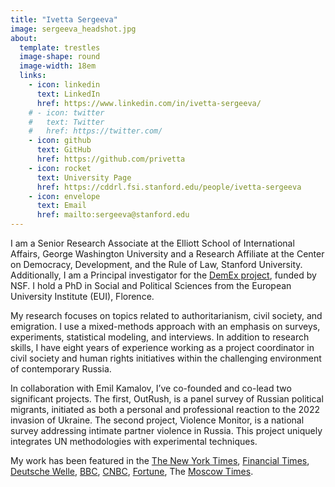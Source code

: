 ```yaml
---
title: "Ivetta Sergeeva"
image: sergeeva_headshot.jpg
about: 
  template: trestles
  image-shape: round
  image-width: 18em
  links:
    - icon: linkedin
      text: LinkedIn
      href: https://www.linkedin.com/in/ivetta-sergeeva/
    # - icon: twitter
    #   text: Twitter
    #   href: https://twitter.com/
    - icon: github
      text: GitHub
      href: https://github.com/privetta
    - icon: rocket
      text: University Page
      href: https://cddrl.fsi.stanford.edu/people/ivetta-sergeeva
    - icon: envelope
      text: Email
      href: mailto:sergeeva@stanford.edu
---
```


I am a Senior Research Associate at the Elliott School of International Affairs, George Washington University and a Research Affiliate at the Center on Democracy, Development, and the Rule of Law, Stanford University. Additionally, I am a Principal investigator for the [DemEx project](https://www.transatlanticplatform.com/demex/), funded by NSF. I hold a PhD in Social and Political Sciences from the European University Institute (EUI), Florence.

My research focuses on topics related to authoritarianism, civil society, and emigration. I use a mixed-methods approach with an emphasis on surveys, experiments, statistical modeling, and interviews. In addition to research skills, I have eight years of experience working as a project coordinator in civil society and human rights initiatives within the challenging environment of contemporary Russia.

In collaboration with Emil Kamalov, I've co-founded and co-lead two significant projects. The first, OutRush, is a panel survey of Russian political migrants, initiated as both a personal and professional reaction to the 2022 invasion of Ukraine. The second project, Violence Monitor, is a national survey addressing intimate partner violence in Russia. This project uniquely integrates UN methodologies with experimental techniques.

My work has been featured in the [The New York Times](https://www.nytimes.com/2025/04/06/world/europe/russian-exiles-return-putin-war-ceasefire.html), [Financial Times](https://www.ft.com/content/5e6bcce9-7bda-4b29-b1b7-f7df6e879fd9), [Deutsche Welle](https://www.dw.com/ru/sdelka-s-sovestu-pokinuvsie-rossiu-i-potom-vernuvsiesa-o-svoem-opyte/a-66896905), [BBC](https://www.bbc.com/russian/features-65686712), [CNBC](https://www.cnbc.com/2022/11/25/georgia-armenia-turkey-economies-boom-with-russian-wealth-migration.html), [Fortune](https://fortune.com/europe/2022/08/20/russia-brain-drain-young-russians-leaving-after-ukraine-war-putin/), The [Moscow Times](https://www.themoscowtimes.com/2023/10/25/15-of-russians-who-fled-war-mobilization-have-returned-survey-a82885).
